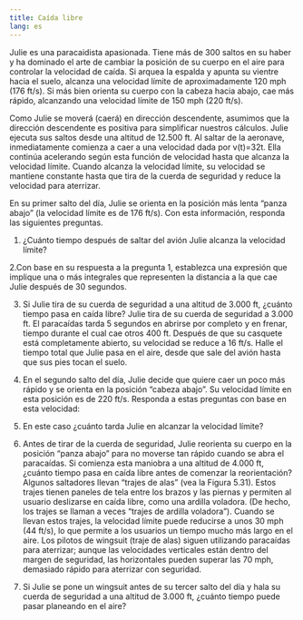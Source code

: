 ```yaml
---
title: Caída libre
lang: es
---
```


Julie es una paracaidista apasionada. Tiene más de 300 saltos en su haber y ha dominado el arte de cambiar la posición de su cuerpo en el aire para controlar la velocidad de caída. Si arquea la espalda y apunta su vientre hacia el suelo, alcanza una velocidad límite de aproximadamente 120 mph (176 ft/s). Si más bien orienta su cuerpo con la cabeza hacia abajo, cae más rápido, alcanzando una velocidad límite de 150 mph (220 ft/s).

Como Julie se moverá (caerá) en dirección descendente, asumimos que la dirección descendente es positiva para simplificar nuestros cálculos. Julie ejecuta sus saltos desde una altitud de 12.500 ft. Al saltar de la aeronave, inmediatamente comienza a caer a una velocidad dada por  v(t)=32t.  Ella continúa acelerando según esta función de velocidad hasta que alcanza la velocidad límite. Cuando alcanza la velocidad límite, su velocidad se mantiene constante hasta que tira de la cuerda de seguridad y reduce la velocidad para aterrizar.

En su primer salto del día, Julie se orienta en la posición más lenta "panza abajo" (la velocidad límite es de 176 ft/s). Con esta información, responda las siguientes preguntas.

1. ¿Cuánto tiempo después de saltar del avión Julie alcanza la velocidad límite?

2.Con base en su respuesta a la pregunta 1, establezca una expresión que implique una o más integrales que representen la distancia a la que cae Julie después de 30 segundos.

3. Si Julie tira de su cuerda de seguridad a una altitud de 3.000 ft, ¿cuánto tiempo pasa en caída libre?
Julie tira de su cuerda de seguridad a 3.000 ft. El paracaídas tarda 5 segundos en abrirse por completo y en frenar, tiempo durante el cual cae otros 400 ft. Después de que su casquete está completamente abierto, su velocidad se reduce a 16 ft/s. Halle el tiempo total que Julie pasa en el aire, desde que sale del avión hasta que sus pies tocan el suelo.

4. En el segundo salto del día, Julie decide que quiere caer un poco más rápido y se orienta en la posición "cabeza abajo". Su velocidad límite en esta posición es de 220 ft/s. Responda a estas preguntas con base en esta velocidad:

5. En este caso ¿cuánto tarda Julie en alcanzar la velocidad límite?
6. Antes de tirar de la cuerda de seguridad, Julie reorienta su cuerpo en la posición "panza abajo" para no moverse tan rápido cuando se abra el paracaídas. Si comienza esta maniobra a una altitud de 4.000 ft, ¿cuánto tiempo pasa en caída libre antes de comenzar la reorientación?
Algunos saltadores llevan "trajes de alas" (vea la Figura 5.31). Estos trajes tienen paneles de tela entre los brazos y las piernas y permiten al usuario deslizarse en caída libre, como una ardilla voladora. (De hecho, los trajes se llaman a veces "trajes de ardilla voladora"). Cuando se llevan estos trajes, la velocidad límite puede reducirse a unos 30 mph (44 ft/s), lo que permite a los usuarios un tiempo mucho más largo en el aire. Los pilotos de wingsuit (traje de alas) siguen utilizando paracaídas para aterrizar; aunque las velocidades verticales están dentro del margen de seguridad, las horizontales pueden superar las 70 mph, demasiado rápido para aterrizar con seguridad.
7. Si Julie se pone un wingsuit antes de su tercer salto del día y hala su cuerda de seguridad a una altitud de 3.000 ft, ¿cuánto tiempo puede pasar planeando en el aire?

